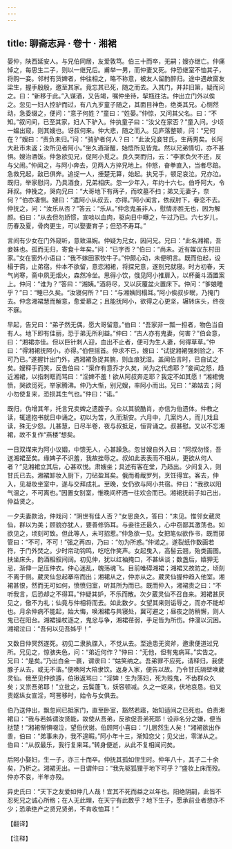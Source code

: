 ```yaml
---
---
---
```

title: 聊斋志异 · 卷十 · 湘裙
---

晏仲，陕西延安人。与兄伯同居，友爱敦笃。伯三十而卒，无嗣；嫂亦继亡。仲痛悼之，每思生二子，则以一继兄后。甫举一男，而仲妻又死。仲恐继室不恤其子，将购一妾。邻村有货婢者，仲往相之，略不称意，被友人留酌醉归。途中遇故窗友梁生，握手殷殷，邀至其家。竟忘其已死，随之而去。入其门，并非旧第，疑而问之。曰：“新移于此。”入谋酒，又告竭，嘱仲坐待，挈瓶往沽。仲出立门外以俟之。忽见一妇人控驴而过，有八九岁童子随之，其面目神色，绝类其兄。心恻然动，急委缀之，便问：“意子何姓？”童曰：“姓晏。”仲惊，又问其父名。曰：“不知。”叙问间，已至其家，妇人下驴入。仲执童子曰：“汝父在家否？”童入问。少顷一媪出窥，则其嫂也。讶叔何来。仲大悲，随之而入。见庐落整顿，问：“兄何在？”嫂曰：“责负未归。”问：“骑驴者何人？曰：“此汝兄妾甘氏，生两男矣。长阿大赴市未返；汝所见者阿小。”坐久酒渐醒，始悟所见皆鬼。然以兄弟情切，亦不甚惧。嫂治酒饭。仲急欲见兄，促阿小觅之。良久哭而归，云：“李家负欠不还，反与父闹。”仲闻之，与阿小奔去，见两人方捽兄地上。仲怒，奋拳直入，当者尽踣。急救兄起，敌已俱奔。追捉一人，捶楚无算，始起。执兄手，顿足哀泣。兄亦泣。既归，举家慰问，乃具酒食，兄弟相庆。忽一少年入，年约十六七。伯呼阿大，令拜叔。仲挽之，哭向兄曰：“大哥地下有两子，而坟墓不扫；弟又无妻子，奈何？”伯亦凄恻。嫂曰：“遣阿小从叔去，亦得。”阿小闻言，依叔肘下，眷恋不去。仲抚之，问：“汝乐从否？”答云：“乐从。”仲念鬼虽非人，慰情亦胜无也，因为解颜。伯曰：“从去但勿娇惯，宣啖以血肉，驱向日中曝之，午过乃已。六七岁儿，历春及夏，骨肉更生，可以娶妻育子；但恐不寿耳。”

言间有少女在门外窥听，意致温婉。仲疑为兄女，因问兄。兄曰：“此名湘裙，吾妾妹也。孤而无归，寄食十年矣。”问：“已字否？”伯曰：“尚未。近有媒议东村田家。”女在窗外小语曰：“我不嫁田家牧牛子。”仲颇心动，未便明言。既而伯起，设榻于斋，止弟宿。仲本不欲留，意恋湘裙，将探兄意，遂别兄就寝。时方初春，天气尚寒，斋中夙无烟火，森然冷坐。思得小饮，俄见阿小推扉入，以杯羹斗酒置案上。仲问：“谁为？”答曰：“湘姨。”酒将尽，又以灰覆盆火置床下。仲问：“爹娘睡乎？”曰：“睡已久矣。“汝寝何所？”曰：“与湘姨同榻耳。”阿小俟叔步眠，乃掩门去。仲念湘裙慧而解意，愈爱慕之；且能抚阿小，欲得之心更坚，辗转床头，终夜不寐。

早起，告兄曰：“弟孑然无偶，愿大哥留意。”伯曰：“吾家非一瓢一担者，物色当自有人。地下即有佳丽，恐于弟无所利益。”仲曰：“古人亦有鬼妻，何害？”伯会意，曰：“湘裙亦佳。但以巨针刺人迎，血出不止者，便可为生人妻，何得草草。”仲曰：“得湘裙抚阿小，亦得。”伯但摇首。仲求不已，嫂曰：“试捉湘裙强刺验之，不可乃已。”遂握针出门外，遇湘裙急捉其腕，则血痕犹湿。盖闻伯言时，已自试之矣。嫂释手而笑，反告伯曰：“渠作有意乔才久矣，尚为之代虑耶？”妾闻之怒，趋近湘裙，以指刺眶而骂曰：“淫婢不羞！欲从阿叔奔走耶？我定不如其愿！”湘裙愧愤，哭欲觅死，举家腾沸。仲乃大惭，别兄嫂，率阿小而出。兄曰：“弟姑去；阿小勿使复来，恐损其生气也。”仲曰：“诺。”

既归，伪增其年，托言兄卖婢之遗腹子。众以其貌酷肖，亦信为伯遗体。仲教之读，辄遣抱书就日中诵之。初以为苦，久而渐安。六月中，几案灼人，而儿戏且读，殊无少怨。儿甚慧，日尽半卷，夜与叔抵足，恒背诵之。叔甚慰。又以不忘湘裙，故不复作“燕楼”想矣。

一日双煤来为阿小议姻，中馈无人，心甚躁急。忽甘嫂自外入曰：“阿叔勿怪，吾送湘裙至矣。缘婢子不识羞，我故挫辱之。叔如此表表而不相从，更欲从何人者？”见湘裙立其后，心甚欢悦。肃嫂坐；具述有客在堂，乃趋出。少间复入，则甘氏已去。湘裙卸妆入厨下，刀砧盈耳矣。俄而肴胾罗列，烹饪得宜。客去，仲入，见凝妆坐室中，遂与交拜成礼。至晚，女仍欲与阿小共宿。仲曰：“我欲以阳气温之，不可离也。”因置女别室，惟晚间杯酒一往欢会而已。湘裙抚前子如己出，仲益贤之。

一夕夫妻款洽，仲戏问：“阴世有佳人否？”女思良久，答曰：“未见。惟邻女葳灵仙，群以为美；顾貌亦犹人，要善修饰耳。与妾往还最久，心中窃鄙其激荡也。如欲见之，顷刻可致。但此等人，未可招惹。”仲急欲一见。女把笔似欲作书，既而掷管曰：“不可，不可！”强之再四，乃曰：“勿为所惑。”仲诺之。遂裂纸作数画若符，于门外焚之。少时帘动钩鸣，吃吃作笑声。女起曳入，高髻云翘，殆类画图。扶坐床头，酌酒相叙间阔。初见仲，犹以红袖掩口，不甚纵谈；数盏后，嬉狎无忌，渐伸一足压仲衣。仲心迷乱，魄荡魂飞。目前唯碍湘裙；湘裙又故防之，顷刻不离于侧。葳灵仙忽起搴帘而出；湘裙从之，仲亦从之。葳灵仙握仲趋入他室。湘裙甚恨，然而无可如何，愤愤归室，听其所为而已。既而仲入，湘裙责之曰：“不听我言，后恐却之不得耳。”仲疑其妒，不乐而散。次夕葳灵仙不召自来。湘裙甚厌见之，傲不为礼；仙竟与仲相将而去。如此数夕。女望其来则诟辱之，而亦不能却也。月余仲病不能起，始大悔，唤湘裙与共寝处，冀可避之；昼夜之防稍懈，则人鬼已在阳台。湘裙操杖逐之，鬼忿与争，湘裙荏弱，手足皆为所伤。仲濅以沉困。湘裙泣曰：“吾何以见吾姊乎！”

又数日仲冥然遂死。初见二隶执牒入，不觉从去。至途患无资斧，邀隶便道过兄所。兄见之，惊骇失色，问：“弟近何作？”仲曰：“无他，但有鬼病耳。”实告之。兄曰：“是矣。”乃出白金一裹，谓隶曰：“姑笑纳之。吾弟罪不应死，请释归，我使豚子从去，或无不谐。”便唤阿大陪隶饮。返身入家，便告以故。乃令甘氏隔壁唤葳灵仙。俄至见仲欲遁，伯揪返骂曰：“淫婢！生为荡妇，死为贱鬼，不齿群众久矣；又祟吾弟耶！”立批之，云鬓蓬飞，妖容顿减。久之一妪来，伏地哀恳。伯又责妪纵女宣淫，呵詈移时，始令与女俱去。

伯乃送仲出，飘忽间已抵家门，直至卧室，豁然若寤，始知适间之已死也。伯责湘裙曰：“我与若姊谓汝贤能，故使从吾弟，反欲促吾弟死耶！设非名分之嫌，便当挞楚！”湘裙惭惧啜泣，望伯伏谢。伯顾阿小喜曰：“儿居然生人矣！”湘裙欲出作黍，伯曰：“弟事未办，我不遑暇。”阿小年十三，渐知恋父；见父出，零涕从之。伯曰：“从叔最乐，我行复来耳。”转身便逝，从此不复相闻问矣。

后阿小娶妇，生一子，亦三十而卒。仲抚其孤如侄生时。仲年八十，其子二十余矣，乃析之。湘裙无出。一日谓仲曰：“我先驱狐狸于地下可乎？”盛妆上床而殁。仲亦不哀，半年亦殁。

异史氏曰：“天下之友爱如仲几人哉！宜其不死而益之以年也。阳绝阴嗣，此皆不忍死兄之诚心所格；在人无此理，在天宁有此数乎？地下生子，愿承前业者想亦不少；恐承绝产之贤兄贤弟，不肯收恤耳！”

【翻译】

【注释】

